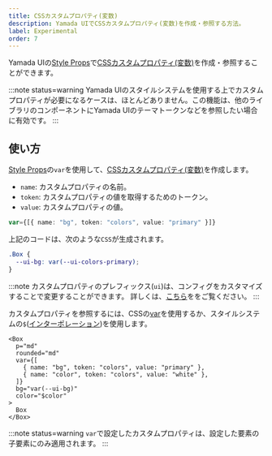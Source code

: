 ```yaml
---
title: CSSカスタムプロパティ(変数)
description: Yamada UIでCSSカスタムプロパティ(変数)を作成・参照する方法。
label: Experimental
order: 7
---
```


Yamada UIの[Style Props](/styled-system/style-props)で[CSSカスタムプロパティ(変数)](https://developer.mozilla.org/ja/docs/Web/CSS/Using_CSS_custom_properties)を作成・参照することができます。

:::note status=warning
Yamada UIのスタイルシステムを使用する上でカスタムプロパティが必要になるケースは、ほとんどありません。この機能は、他のライブラリのコンポーネントにYamada UIのテーマトークンなどを参照したい場合に有効です。
:::

## 使い方

[Style Props](/styled-system/style-props)の`var`を使用して、[CSSカスタムプロパティ(変数)](https://developer.mozilla.org/ja/docs/Web/CSS/Using_CSS_custom_properties)を作成します。

- `name`: カスタムプロパティの名前。
- `token`: カスタムプロパティの値を取得するためのトークン。
- `value`: カスタムプロパティの値。

```ts
var={[{ name: "bg", token: "colors", value: "primary" }]}
```

上記のコードは、次のような`CSS`が生成されます。

```css
.Box {
  --ui-bg: var(--ui-colors-primary);
}
```

:::note
カスタムプロパティのプレフィックス(`ui`)は、コンフィグをカスタマイズすることで変更することができます。
詳しくは、[こちら](/styled-system/configure/customize-config)ををご覧ください。
:::

カスタムプロパティを参照するには、CSSの[var](https://developer.mozilla.org/ja/docs/Web/CSS/var)を使用するか、スタイルシステムの`$`([インターポレーション](/styled-system/interpolation))を使用します。

```tsx
<Box
  p="md"
  rounded="md"
  var={[
    { name: "bg", token: "colors", value: "primary" },
    { name: "color", token: "colors", value: "white" },
  ]}
  bg="var(--ui-bg)"
  color="$color"
>
  Box
</Box>
```

:::note status=warning
`var`で設定したカスタムプロパティは、設定した要素の子要素にのみ適用されます。
:::
